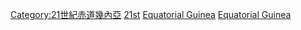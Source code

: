 [[Category:21世紀赤道幾內亞|Category:21世紀赤道幾內亞]]
[[Category:依年份劃分的赤道幾內亞|21st]]
[[Category:依年份劃分的21世紀非洲|Equatorial Guinea]]
[[Category:依年份劃分的21世紀各國|Equatorial Guinea]]